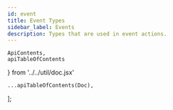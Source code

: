 ```yaml
---
id: event
title: Event Types
sidebar_label: Events
description: Types that are used in event actions.
---
```


    ApiContents,
    apiTableOfContents
} from '../../util/doc.jsx'

    ...apiTableOfContents(Doc),
];

<ApiContents doc={Doc} />